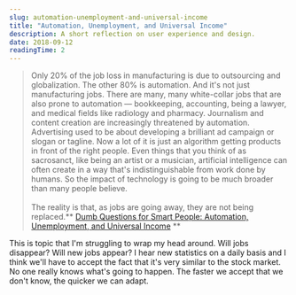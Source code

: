 ```yaml
---
slug: automation-unemployment-and-universal-income
title: "Automation, Unemployment, and Universal Income"
description: A short reflection on user experience and design.
date: 2018-09-12
readingTime: 2
---
```


>Only 20% of the job loss in manufacturing is due to outsourcing and globalization. The other 80% is automation. And it's not just manufacturing jobs. There are many, many white-collar jobs that are also prone to automation — bookkeeping, accounting, being a lawyer, and medical fields like radiology and pharmacy. Journalism and content creation are increasingly threatened by automation. Advertising used to be about developing a brilliant ad campaign or slogan or tagline. Now a lot of it is just an algorithm getting products in front of the right people. Even things that you think of as sacrosanct, like being an artist or a musician, artificial intelligence can often create in a way that's indistinguishable from work done by humans. So the impact of technology is going to be much broader than many people believe.
<br /><br />
The reality is that, as jobs are going away, they are not being replaced.** <a href="https://wealthsimple-grow.ghost.io/data-universal-basic-income-us/" target="_blank">Dumb Questions for Smart People: Automation, Unemployment, and Universal Income</a> **

This is topic that I'm struggling to wrap my head around. Will jobs disappear? Will new jobs appear? I hear new statistics on a daily basis and I think we'll have to accept the fact that it's very similar to the stock market. No one really knows what's going to happen. The faster we accept that we don't know, the quicker we can adapt.